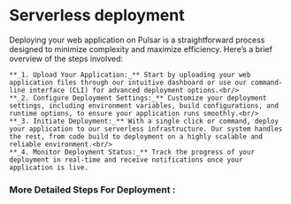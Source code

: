 # Serverless deployment

Deploying your web application on Pulsar is a straightforward process designed to minimize complexity and maximize efficiency. Here’s a brief overview of the steps involved:

    **_1. Upload Your Application:_** Start by uploading your web application files through our intuitive dashboard or use our command-line interface (CLI) for advanced deployment options.<br/>
    **_2. Configure Deployment Settings:_** Customize your deployment settings, including environment variables, build configurations, and runtime options, to ensure your application runs smoothly.<br/>
    **_3. Initiate Deployment:_** With a single click or command, deploy your application to our serverless infrastructure. Our system handles the rest, from code build to deployment on a highly scalable and reliable environment.<br/>
    **_4. Monitor Deployment Status:_** Track the progress of your deployment in real-time and receive notifications once your application is live.

### More Detailed Steps For Deployment :
